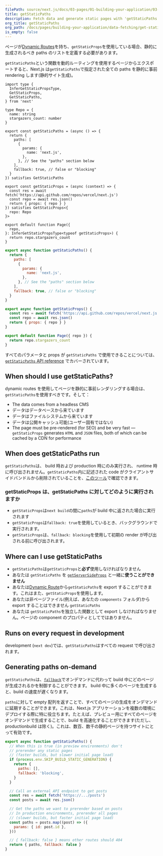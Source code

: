 ```yaml
---
filePath: source/next.js/docs/03-pages/01-building-your-application/03-data-fetching/02-get-static-paths.mdx
title: getStaticPaths
description: Fetch data and generate static pages with 'getStaticPaths'. Learn more about this API for data fetching in Next.js.
org_title: getStaticPaths
org_path: /docs/pages/building-your-application/data-fetching/get-static-paths
is_empty: false
---
```


ページが[Dynamic Routes](/ja/javascript/next.js/v14/03-pages/01-building-your-application/01-routing/02-dynamic-routes)を持ち、`getStaticProps`を使用している場合、静的に生成されるべき paths のリストを定義する必要があります。

`getStaticPaths`という関数を動的ルーティングを使用するページからエクスポートすると、Next.js は`getStaticPaths`で指定された全ての paths を静的に事前 rendering します(静的サイト生成)。

```tsx:pages/repo/[name].tsx
import type {
  InferGetStaticPropsType,
  GetStaticProps,
  GetStaticPaths,
} from 'next'

type Repo = {
  name: string
  stargazers_count: number
}

export const getStaticPaths = (async () => {
  return {
    paths: [
      {
        params: {
          name: 'next.js',
        },
      }, // See the "paths" section below
    ],
    fallback: true, // false or "blocking"
  }
}) satisfies GetStaticPaths

export const getStaticProps = (async (context) => {
  const res = await fetch('https://api.github.com/repos/vercel/next.js')
  const repo = await res.json()
  return { props: { repo } }
}) satisfies GetStaticProps<{
  repo: Repo
}>

export default function Page({
  repo,
}: InferGetStaticPropsType<typeof getStaticProps>) {
  return repo.stargazers_count
}
```

```jsx:pages/repo/[name].js
export async function getStaticPaths() {
  return {
    paths: [
      {
        params: {
          name: 'next.js',
        },
      }, // See the "paths" section below
    ],
    fallback: true, // false or "blocking"
  }
}

export async function getStaticProps() {
  const res = await fetch('https://api.github.com/repos/vercel/next.js')
  const repo = await res.json()
  return { props: { repo } }
}

export default function Page({ repo }) {
  return repo.stargazers_count
}
```

すべてのパラメータと props が `getStaticPaths` で使用できることについては、[`getStaticPaths` API reference](/ja/javascript/next.js/v14/03-pages/02-api-reference/02-functions/get-static-paths) でカバーされています。

## When should I use getStaticPaths?

dynamic routes を使用してページを静的に事前レンダリングする場合は、`getStaticPaths`を使用すべきです。そして：

- The data comes from a headless CMS
- データはデータベースから来ています
- データはファイルシステムから来ています
- データは公開キャッシュ可能(ユーザー固有ではない)
- The page must be pre-rendered (for SEO) and be very fast — `getStaticProps` generates `HTML` and `JSON` files, both of which can be cached by a CDN for performance

## When does getStaticPaths run

`getStaticPaths`は、 build 時および production 時にのみ実行され、 runtime 時に呼び出されません。`getStaticPaths`内に記述された code がクライアントサイドバンドルから削除されていることを、[このツール](https://next-code-elimination.vercel.app/)で確認できます。

### getStaticProps は、getStaticPaths に対してどのように実行されますか

- `getStaticProps`は`next build`の間に`paths`が build 中に返された場合に実行されます
- `getStaticProps`は`fallback: true`を使用しているとき、バックグラウンドで実行されます。
- `getStaticProps`は、`fallback: blocking`を使用して初期の render が呼び出される前に呼び出されます。

## Where can I use getStaticPaths

- `getStaticPaths`は`getStaticProps`と**必ず**使用しなければなりません
- あなたは `getStaticPaths` を [`getServerSideProps`](/ja/javascript/next.js/v14/03-pages/01-building-your-application/03-data-fetching/03-get-server-side-props) と一緒に**使うことができません**
- あなたは[Dynamic Route](/ja/javascript/next.js/v14/03-pages/01-building-your-application/01-routing/02-dynamic-routes)から`getStaticPaths`を export することができます。これはまた、`getStaticProps`を使用します。
- あなたは非ページファイル(例えば、あなたの `components` フォルダ)から export することはできません `getStaticPaths`
- あなたは `getStaticPaths`を独立した関数として export しなければなりません。ページの component のプロパティとしてではありません。

## Runs on every request in development

development (`next dev`)では、`getStaticPaths`はすべての request で呼び出されます。

## Generating paths on-demand

`getStaticPaths`は、[`fallback`](/ja/javascript/next.js/v14/03-pages/02-api-reference/02-functions/get-static-paths#fallback-blocking)でオンデマンドに代わって build 中にどのページが生成されるかを制御することができます。 build 中に多くのページを生成すると、build の速度が遅くなります。

`paths`に対して empty 配列を返すことで、すべてのページの生成をオンデマンドに延期することができます。これは、Next.js アプリケーションを複数の環境にデプロイする際に特に役立ちます。たとえば、プレビュー用にすべてのページをオンデマンドで生成することで、build を高速化することができます(ただし、productionbuild は除く)。これは、数百、数千の静的ページを持つサイトにとって有効です。

```jsx:pages/posts/[id].js
export async function getStaticPaths() {
  // When this is true (in preview environments) don't
  // prerender any static pages
  // (faster builds, but slower initial page load)
  if (process.env.SKIP_BUILD_STATIC_GENERATION) {
    return {
      paths: [],
      fallback: 'blocking',
    }
  }

  // Call an external API endpoint to get posts
  const res = await fetch('https://.../posts')
  const posts = await res.json()

  // Get the paths we want to prerender based on posts
  // In production environments, prerender all pages
  // (slower builds, but faster initial page load)
  const paths = posts.map((post) => ({
    params: { id: post.id },
  }))

  // { fallback: false } means other routes should 404
  return { paths, fallback: false }
}
```
